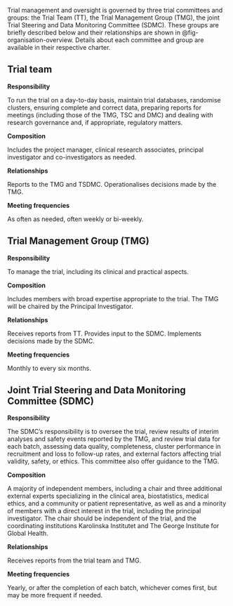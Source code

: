 Trial management and oversight is governed by three trial committees and groups: the Trial Team (TT), the Trial Management Group (TMG), the joint Trial Steering and Data Monitoring Committee (SDMC). These groups are briefly described below and their relationships are shown in @fig-organisation-overview. Details about each committee and group are available in their respective charter.

## Trial team

**Responsibility**

To run the trial on a day-to-day basis, maintain trial databases, randomise clusters, ensuring complete and correct data, preparing reports for meetings (including those of the TMG, TSC and DMC) and dealing with research governance and, if appropriate, regulatory matters.

**Composition**

Includes the project manager, clinical research associates, principal investigator and co-investigators as needed. 

**Relationships**

Reports to the TMG and TSDMC. Operationalises decisions made by the TMG.

**Meeting frequencies**

As often as needed, often weekly or bi-weekly.

## Trial Management Group (TMG)

**Responsibility**

To manage the trial, including its clinical and practical aspects.

**Composition**

Includes members with broad expertise appropriate to the trial. The TMG will be chaired by the Principal Investigator.  

**Relationships**

Receives reports from TT. Provides input to the SDMC. Implements decisions made by the SDMC.

**Meeting frequencies**

Monthly to every six months.

## Joint Trial Steering and Data Monitoring Committee (SDMC)

**Responsibility**

The SDMC's responsibility is to oversee the trial, review results of interim analyses and safety events reported by the TMG, and review trial data for each batch, assessing data quality, completeness, cluster performance in recruitment and loss to follow-up rates, and external factors affecting trial validity, safety, or ethics. This committee also offer guidance to the TMG.

**Composition**

A majority of independent members, including a chair and three additional external experts specializing in the clinical area, biostatistics, medical ethics, and a community or patient representative, as well as and a minority of members with a direct interest in the trial, including the principal investigator. The chair should be independent of the trial, and the coordinating institutions Karolinska Institutet and The George Institute for Global Health.

**Relationships**

Receives reports from the trial team and TMG.

**Meeting frequencies**

Yearly, or after the completion of each batch, whichever comes first, but may be more frequent if needed.



